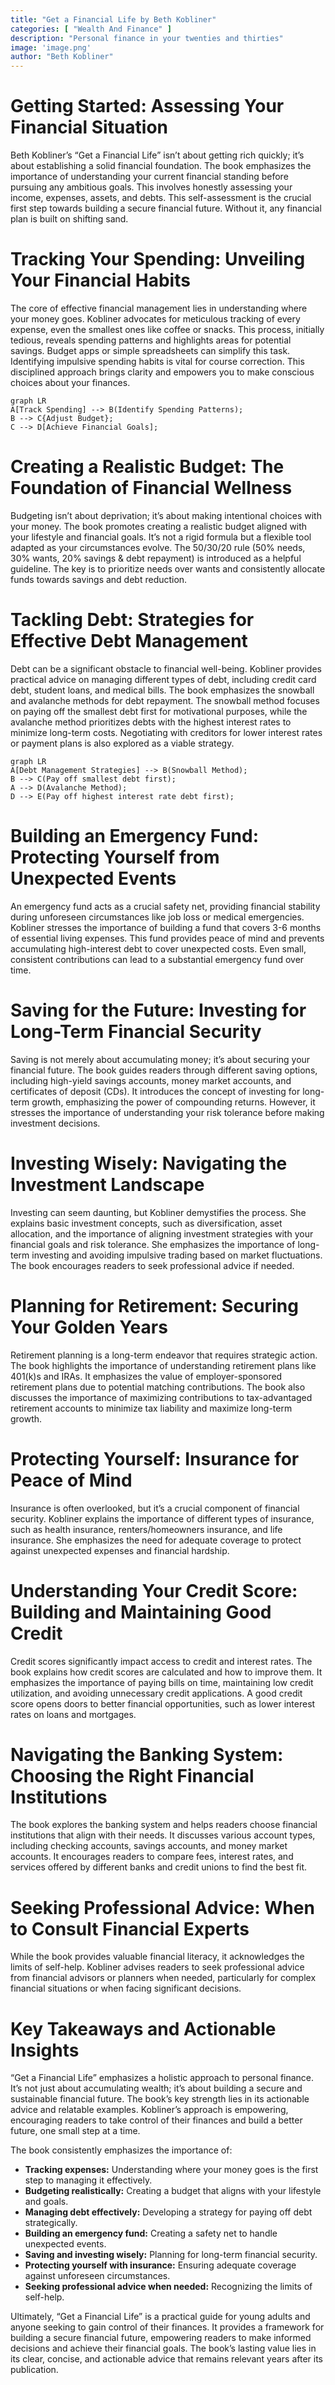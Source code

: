 ```yaml
---
title: "Get a Financial Life by Beth Kobliner"
categories: [ "Wealth And Finance" ]
description: "Personal finance in your twenties and thirties"
image: 'image.png'
author: "Beth Kobliner"
---
```

# Getting Started: Assessing Your Financial Situation

Beth Kobliner's "Get a Financial Life" isn't about getting rich quickly; it's about establishing a solid financial foundation. The book emphasizes the importance of understanding your current financial standing before pursuing any ambitious goals.  This involves honestly assessing your income, expenses, assets, and debts.  This self-assessment is the crucial first step towards building a secure financial future.  Without it, any financial plan is built on shifting sand.

# Tracking Your Spending: Unveiling Your Financial Habits

The core of effective financial management lies in understanding where your money goes.  Kobliner advocates for meticulous tracking of every expense, even the smallest ones like coffee or snacks.  This process, initially tedious, reveals spending patterns and highlights areas for potential savings. Budget apps or simple spreadsheets can simplify this task. Identifying impulsive spending habits is vital for course correction.  This disciplined approach brings clarity and empowers you to make conscious choices about your finances.

```mermaid
graph LR
A[Track Spending] --> B(Identify Spending Patterns);
B --> C{Adjust Budget};
C --> D[Achieve Financial Goals];
```

# Creating a Realistic Budget: The Foundation of Financial Wellness

Budgeting isn't about deprivation; it's about making intentional choices with your money.  The book promotes creating a realistic budget aligned with your lifestyle and financial goals.  It's not a rigid formula but a flexible tool adapted as your circumstances evolve.  The 50/30/20 rule (50% needs, 30% wants, 20% savings & debt repayment) is introduced as a helpful guideline.  The key is to prioritize needs over wants and consistently allocate funds towards savings and debt reduction.

# Tackling Debt: Strategies for Effective Debt Management

Debt can be a significant obstacle to financial well-being.  Kobliner provides practical advice on managing different types of debt, including credit card debt, student loans, and medical bills. The book emphasizes the snowball and avalanche methods for debt repayment. The snowball method focuses on paying off the smallest debt first for motivational purposes, while the avalanche method prioritizes debts with the highest interest rates to minimize long-term costs.  Negotiating with creditors for lower interest rates or payment plans is also explored as a viable strategy.

```mermaid
graph LR
A[Debt Management Strategies] --> B(Snowball Method);
B --> C(Pay off smallest debt first);
A --> D(Avalanche Method);
D --> E(Pay off highest interest rate debt first);
```

# Building an Emergency Fund: Protecting Yourself from Unexpected Events

An emergency fund acts as a crucial safety net, providing financial stability during unforeseen circumstances like job loss or medical emergencies.  Kobliner stresses the importance of building a fund that covers 3-6 months of essential living expenses.  This fund provides peace of mind and prevents accumulating high-interest debt to cover unexpected costs.  Even small, consistent contributions can lead to a substantial emergency fund over time.

# Saving for the Future: Investing for Long-Term Financial Security

Saving is not merely about accumulating money; it's about securing your financial future.  The book guides readers through different saving options, including high-yield savings accounts, money market accounts, and certificates of deposit (CDs).  It introduces the concept of investing for long-term growth, emphasizing the power of compounding returns.  However, it stresses the importance of understanding your risk tolerance before making investment decisions.

# Investing Wisely: Navigating the Investment Landscape

Investing can seem daunting, but Kobliner demystifies the process.  She explains basic investment concepts, such as diversification, asset allocation, and the importance of aligning investment strategies with your financial goals and risk tolerance.  She emphasizes the importance of long-term investing and avoiding impulsive trading based on market fluctuations.  The book encourages readers to seek professional advice if needed.

# Planning for Retirement: Securing Your Golden Years

Retirement planning is a long-term endeavor that requires strategic action.  The book highlights the importance of understanding retirement plans like 401(k)s and IRAs. It emphasizes the value of employer-sponsored retirement plans due to potential matching contributions.  The book also discusses the importance of maximizing contributions to tax-advantaged retirement accounts to minimize tax liability and maximize long-term growth.

# Protecting Yourself: Insurance for Peace of Mind

Insurance is often overlooked, but it's a crucial component of financial security.  Kobliner explains the importance of different types of insurance, such as health insurance, renters/homeowners insurance, and life insurance.  She emphasizes the need for adequate coverage to protect against unexpected expenses and financial hardship.

# Understanding Your Credit Score: Building and Maintaining Good Credit

Credit scores significantly impact access to credit and interest rates.  The book explains how credit scores are calculated and how to improve them.  It emphasizes the importance of paying bills on time, maintaining low credit utilization, and avoiding unnecessary credit applications.  A good credit score opens doors to better financial opportunities, such as lower interest rates on loans and mortgages.

# Navigating the Banking System: Choosing the Right Financial Institutions

The book explores the banking system and helps readers choose financial institutions that align with their needs.  It discusses various account types, including checking accounts, savings accounts, and money market accounts.  It encourages readers to compare fees, interest rates, and services offered by different banks and credit unions to find the best fit.

# Seeking Professional Advice: When to Consult Financial Experts

While the book provides valuable financial literacy, it acknowledges the limits of self-help.  Kobliner advises readers to seek professional advice from financial advisors or planners when needed, particularly for complex financial situations or when facing significant decisions.


# Key Takeaways and Actionable Insights


"Get a Financial Life" emphasizes a holistic approach to personal finance. It's not just about accumulating wealth; it's about building a secure and sustainable financial future. The book's key strength lies in its actionable advice and relatable examples. Kobliner's approach is empowering, encouraging readers to take control of their finances and build a better future, one small step at a time.

The book consistently emphasizes the importance of:

* **Tracking expenses:**  Understanding where your money goes is the first step to managing it effectively.
* **Budgeting realistically:** Creating a budget that aligns with your lifestyle and goals.
* **Managing debt effectively:** Developing a strategy for paying off debt strategically.
* **Building an emergency fund:** Creating a safety net to handle unexpected events.
* **Saving and investing wisely:** Planning for long-term financial security.
* **Protecting yourself with insurance:** Ensuring adequate coverage against unforeseen circumstances.
* **Seeking professional advice when needed:** Recognizing the limits of self-help.

Ultimately, "Get a Financial Life" is a practical guide for young adults and anyone seeking to gain control of their finances. It provides a framework for building a secure financial future, empowering readers to make informed decisions and achieve their financial goals.  The book's lasting value lies in its clear, concise, and actionable advice that remains relevant years after its publication.

